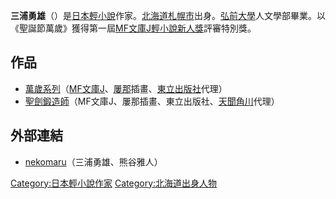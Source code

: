 {{Japanese|japanese=三浦 勇雄|kana=みうら いさお|romaji=Miura Isao}}
'''三浦勇雄'''（{{bd|1983年|2月25日}}）是[[日本|日本]][[輕小說|輕小說]]作家。[[北海道|北海道]][[札幌市|札幌市]]出身。[[弘前大學|弘前大學]]人文學部畢業。以《聖誕節萬歲》獲得第一屆[[MF文庫J輕小說新人獎|MF文庫J輕小說新人獎]]評審特別獎。

== 作品 ==
*[[萬歲系列|萬歲系列]]（[[MF文庫J|MF文庫J]]、[[屢那|屢那]]插畫、[[東立出版社|東立出版社]]代理）
*[[聖劍鍛造師|聖劍鍛造師]]（MF文庫J、屢那插畫、東立出版社、[[天聞角川|天聞角川]]代理）

== 外部連結 ==
*[https://web.archive.org/web/20090804161334/http://www.n-ekomaru.com/ nekomaru]（三浦勇雄、熊谷雅人）

{{DEFAULTSORT:Miura Isao}}
[[Category:日本輕小說作家|Category:日本輕小說作家]]
[[Category:北海道出身人物|Category:北海道出身人物]]

{{Japan-writer-stub}}
